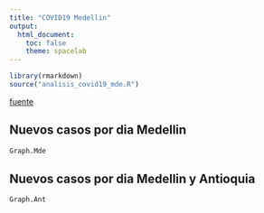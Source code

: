 ```yaml
---
title: "COVID19 Medellin"
output:
  html_document:
    toc: false
    theme: spacelab
---
```


```r
library(rmarkdown)
source("analisis_covid19_mde.R")
```
[fuente](https://infogram.com/api/live/flex/bc384047-e71c-47d9-b606-1eb6a29962e3/664bc407-2569-4ab8-b7fb-9deb668ddb7a)

## Nuevos casos por dia Medellin
```r
Graph.Mde
```

## Nuevos casos por dia Medellin y Antioquia
```r
Graph.Ant
```
